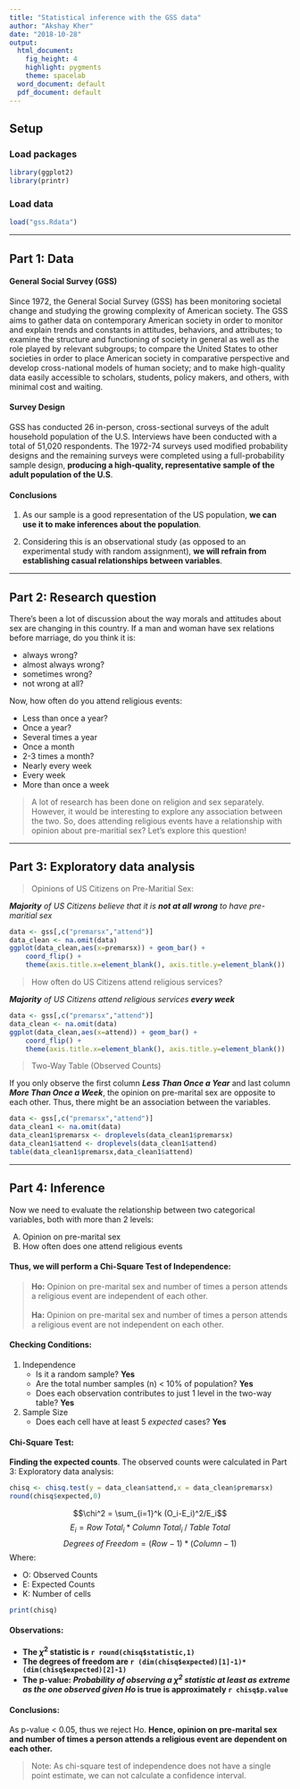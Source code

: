 ---
title: "Statistical inference with the GSS data"
author: "Akshay Kher"
date: "2018-10-28"
output:
  html_document:
    fig_height: 4
    highlight: pygments
    theme: spacelab
  word_document: default
  pdf_document: default
---

## Setup

### Load packages

```{r load-packages, message = FALSE}
library(ggplot2)
library(printr)
```

### Load data

```{r load-data}
load("gss.Rdata")
```



* * *

## Part 1: Data

#### General Social Survey (GSS)
Since 1972, the General Social Survey (GSS) has been monitoring societal change and studying the growing complexity of American society. The GSS aims to gather data on contemporary American society in order to monitor and explain trends and constants in attitudes, behaviors, and attributes; to examine the structure and functioning of society in general as well as the role played by relevant subgroups; to compare the United States to other societies in order to place American society in comparative perspective and develop cross-national models of human society; and to make high-quality data easily accessible to scholars, students, policy makers, and others, with minimal cost and waiting.

#### Survey Design

GSS has conducted 26 in-person, cross-sectional surveys of the adult household population
of the U.S. Interviews have been conducted with a total of 51,020 respondents. The 1972-74
surveys used modified probability designs and the remaining surveys were completed using a
full-probability sample design, **producing a high-quality, representative sample of the adult
population of the U.S**. 

#### Conclusions
1. As our sample is a good representation of the US population, **we can use it to make inferences about the population**.

2. Considering this is an observational study (as opposed to an experimental study with random assignment), **we will refrain from establishing casual relationships between variables**.

* * *

## Part 2: Research question

There's been a lot of discussion about the way morals and attitudes about sex are changing in this country. If a man and woman have sex relations before marriage, do you think it is:

* always wrong?
* almost always wrong?
* sometimes wrong?
* not wrong at all?

Now, how often do you attend religious events:

*	Less than once a year?
*	Once a year?
*	Several times a year
*	Once a month
*	2-3 times a month?
*	Nearly every week
*	Every week
*	More than once a week

> A lot of research has been done on religion and sex separately. However, it would be interesting to explore any association between the two. So, does attending religious events have a relationship with opinion about pre-maritial sex? Let's explore this question!

* * *

## Part 3: Exploratory data analysis

> Opinions of US Citizens on Pre-Maritial Sex:

***Majority** of US Citizens believe that it is **not at all wrong** to have pre-maritial sex*

```{r}
data <- gss[,c("premarsx","attend")]
data_clean <- na.omit(data)
ggplot(data_clean,aes(x=premarsx)) + geom_bar() +
    coord_flip() +
    theme(axis.title.x=element_blank(), axis.title.y=element_blank())
```

> How often do US Citizens attend religious services?

***Majority** of US Citizens attend religious services **every week***


```{r}
data <- gss[,c("premarsx","attend")]
data_clean <- na.omit(data)
ggplot(data_clean,aes(x=attend)) + geom_bar() +
    coord_flip() +
    theme(axis.title.x=element_blank(), axis.title.y=element_blank())
```

> Two-Way Table (Observed Counts)

If you only observe the first column ***Less Than Once a Year*** and last column ***More Than Once a Week***, the opinion on pre-marital sex are opposite to each other. Thus, there might be an association between the variables.

```{r}
data <- gss[,c("premarsx","attend")]
data_clean1 <- na.omit(data)
data_clean1$premarsx <- droplevels(data_clean1$premarsx)
data_clean1$attend <- droplevels(data_clean1$attend)
table(data_clean1$premarsx,data_clean1$attend)
```


* * *

## Part 4: Inference

Now we need to evaluate the relationship between two categorical variables, both with more than 2 levels:

(A) Opinion on pre-marital sex
(B) How often does one attend religious events

#### Thus, we will perform a **Chi-Square Test of Independence:**

> **Ho:** Opinion on pre-marital sex and number of times a person attends a religious event are independent of each other. 
<br />
<br />
**Ha:** Opinion on pre-marital sex and number of times a person attends a religious event are not independent on each other. 

#### Checking Conditions:

1. Independence
    + Is it a random sample? **Yes**
    + Are the total number samples (n) < 10% of population? **Yes**
    + Does each observation contributes to just 1 level in the two-way table? **Yes**
    
2. Sample Size
    + Does each cell have at least 5 *expected* cases? **Yes**
    
#### Chi-Square Test:

**Finding the expected counts**. The observed counts were calculated in Part 3: Exploratory data analysis:
```{r}
chisq <- chisq.test(y = data_clean$attend,x = data_clean$premarsx)
round(chisq$expected,0)
```

$$\chi^2 = \sum_{i=1}^k (O_i-E_i)^2/E_i$$
$$E_i = Row\;Total_i * Column\;Total_i\;/\;Table\;Total $$
$$Degrees\;of\;Freedom = (Row-1)*(Column-1) $$
Where:

* O: Observed Counts
* E: Expected Counts
* K: Number of cells

```{r}
print(chisq)
```

#### Observations:

* **The $\chi^2$ statistic is `r round(chisq$statistic,1)`**
* **The degrees of freedom are `r (dim(chisq$expected)[1]-1)*(dim(chisq$expected)[2]-1)`**
* **The p-value: *Probability of observing a $\chi^2$ statistic at least as extreme as the one observed given Ho* is true is approximately `r chisq$p.value`**

#### Conclusions:

As p-value < 0.05, thus we reject Ho. **Hence, opinion on pre-marital sex and number of times a person attends a religious event are dependent on each other.**

> Note: As chi-square test of independence does not have a single point estimate, we can not calculate a confidence interval.